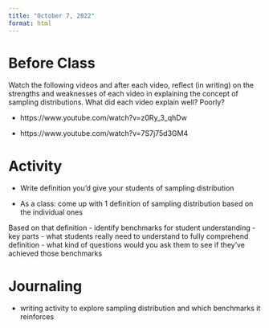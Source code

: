 ```yaml
---
title: "October 7, 2022"
format: html
---
```


# Before Class

Watch the following videos and after each video, reflect (in writing) on the strengths and weaknesses of each video in explaining the concept of sampling distributions. What did each video explain well? Poorly?

- https://www.youtube.com/watch?v=z0Ry_3_qhDw

- https://www.youtube.com/watch?v=7S7j75d3GM4


# Activity

- Write definition you'd give your students of sampling distribution

- As a class: come up with 1 definition of sampling distribution based on the individual ones

Based on that definition
- identify benchmarks for student understanding
    - key parts
    - what students really need to understand to fully comprehend definition
    - what kind of questions would you ask them to see if they've achieved those benchmarks


# Journaling

- writing activity to explore sampling distribution and which benchmarks it reinforces

